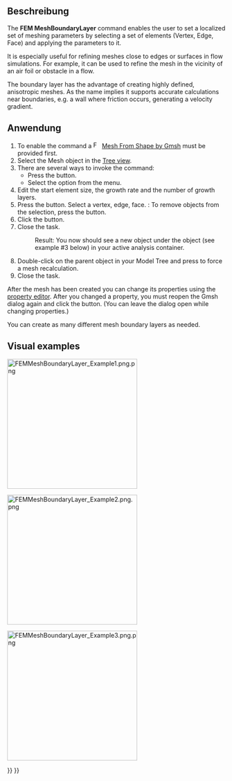 <languages/>

{{Docnav/de
|[[FEM_MeshGmshFromShape/de|FEM Netz aus Form durch Gmsh]]
|[[FEM_MeshRegion/de|FEM Netz Bereich]]
|[[FEM_Workbench/de|FEM]]
|IconL=FEM_MeshGmshFromShape.png
|IconC=Workbench_FEM.svg
|IconR=FEM_MeshRegion.png
}}

{{GuiCommandContainer|
{{GuiCommand/de
|Name=FEM MeshBoundaryLayer
|Name/de=FEM NetzGrenzschicht
|MenuLocation=Netz → Netz Begrenzungsschicht
|Workbenches=[[FEM_Workbench/de|FEM]]
|SeeAlso=[[FEM_tutorial/de|FEM Anleitung]]
}}
{{GuiCommandFemInfo/de
|Solvers=Alle
}}
}}

<span id="Description"></span>
==Beschreibung==

The '''FEM MeshBoundaryLayer''' command enables the user to set a localized set of meshing parameters by selecting a set of elements (Vertex, Edge, Face) and applying the parameters to it.

It is especially useful for refining meshes close to edges or surfaces in flow simulations. For example, it can be used to refine the mesh in the vicinity of an air foil or obstacle in a flow.

The boundary layer has the advantage of creating highly defined, anisotropic meshes. As the name implies it supports accurate calculations near boundaries, e.g. a wall where friction occurs, generating a velocity gradient.

<span id="Usage"></span>
==Anwendung==

# To enable the command a [[Image:FEM_MeshGmshFromShape.svg|16px]] [[FEM_MeshGmshFromShape|Mesh From Shape by Gmsh]] must be provided first.
# Select the Mesh object in the [[Tree_view|Tree view]].
# There are several ways to invoke the command:
#* Press the {{Button|[[Image:FEM_MeshBoundaryLayer.svg|16px]] [[FEM_MeshBoundaryLayer|Mesh Boundary Layer]]}} button.
#* Select the {{MenuCommand|Mesh → [[Image:FEM_MeshBoundaryLayer.svg|16px]] Mesh Boundary Layer}} option from the menu.
# Edit the start element size, the growth rate and the number of growth layers.
# Press the {{Button|Add}} button. Select a vertex, edge, face. {{Version|1.1}}: To remove objects from the selection, press the {{Button|Remove}} button.
# Click the {{Button|OK}} button.
# Close the task.
#: Result: You now should see a new {{incode|FEMMeshBoundaryLayer}} object under the {{incode|FEMMeshGMSH}} object (see example #3 below) in your active analysis container.
# Double-click on the {{incode|FEMMeshGMSH}} parent object in your Model Tree and press {{Button|Apply}} to force a mesh recalculation.
# Close the task.

After the mesh has been created you can change its properties using the [[Property_editor|property editor]]. After you changed a property, you must reopen the Gmsh dialog again and click the {{Button|Apply}} button. (You can leave the dialog open while changing properties.)

You can create as many different mesh boundary layers as needed.

==Visual examples== 

[[File:FEMMeshBoundaryLayer Example1.png.png|300px]]
{{Caption|Example 1: The initial coarse FEMMeshGMSH on a 2D case}}


[[File:FEMMeshBoundaryLayer Example2.png.png|300px]]
{{Caption|Example 2: After applying a Mesh boundary layer}}

[[File:FEMMeshBoundaryLayer Example3.png.png|300px]]
{{Caption|Example 3: A simple example of the resulting Model Tree}}


{{Docnav/de
|[[FEM_MeshGmshFromShape/de|FEM Netz aus Form durch Gmsh]]
|[[FEM_MeshRegion/de|FEM Netz Bereich]]
|[[FEM_Workbench/de|FEM]]
|IconL=FEM_MeshGmshFromShape.png
|IconC=Workbench_FEM.svg
|IconR=FEM_MeshRegion.png
}}

{{FEM Tools navi{{#translation:}}}}
{{Userdocnavi{{#translation:}}}}
{{clear}}